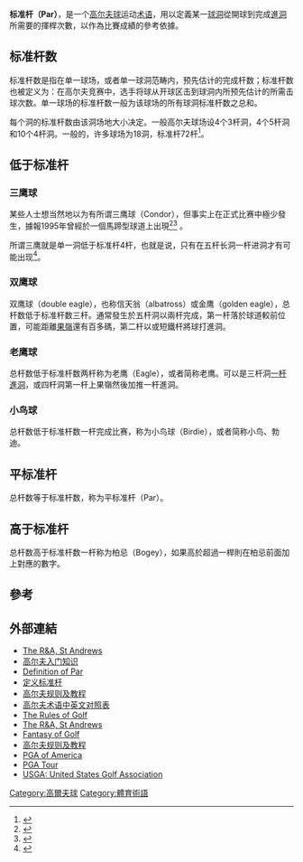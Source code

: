 '''标准杆（Par）'''，是一个[[高尔夫球|高尔夫球]]运动[[术语|术语]]，用以定義某一[[球洞|球洞]]從開球到完成[[進洞|進洞]]所需要的揮桿次數，以作為比賽成績的參考依據。

== 标准杆数 ==
标准杆数是指在单一球场，或者单一球洞范畴内，预先估计的完成杆数；标准杆数也被定义为：在高尔夫竞赛中，选手将球从开球区击到球洞内所预先估计的所需击球次数。单一球场的标准杆数一般为该球场的所有球洞标准杆数之总和。

每个洞的标准杆数由该洞场地大小决定。一般高尔夫球场设4个3杆洞，4个5杆洞和10个4杆洞。一般的，许多球场为18洞，标准杆72杆<ref name=bbcacademy>{{cite web |url=http://news.bbc.co.uk/sportacademy/hi/sa/golf/rules/par/newsid_3863000/3863533.stm |title=What is par? |website=BBC Sport Academy |access-date=3 September 2020 |archive-date=2021-06-11 |archive-url=https://web.archive.org/web/20210611171106/http://news.bbc.co.uk/sportacademy/hi/sa/golf/rules/par/newsid_3863000/3863533.stm |dead-url=no }}</ref>。

== 低于标准杆 ==

=== 三鹰球 ===
某些人士想当然地以为有所谓三鹰球（Condor），但事实上在正式比赛中極少發生，據報1995年曾經於一個馬蹄型球道上出現<ref name=Condor01>{{cite web |title = Condor |work = Golf Today |date = October 2008 |url = https://golftoday.co.uk/golf-a-to-z-the-condor/ |access-date = 2021-06-17 |archive-date = 2021-02-24 |archive-url = https://web.archive.org/web/20210224185515/https://golftoday.co.uk/golf-a-to-z-the-condor/ |dead-url = no }}</ref><ref name=Condor02>{{cite web |title = Has There Ever Been a Hole-in-One on a Par-5 Hole? |url = http://golf.about.com/od/faqs/f/par5aces.htm |first = Brent |last = Kelley |publisher = [[About.com|About.com]] Golf |access-date = August 24, 2014 |quote = One was even recorded with a 3-iron! That one was made by Shaun Lynch, playing at Teign Valley Golf Club in Christow, England, in 1995, on the 496-yard No. 17. According to a 2004 article in Golf World magazine, Lynch aimed straight toward the green on a '''horseshoe''' par-5, clearing a 20-foot-high hedge, then hitting a downslope on the other side. The downslope carried his ball to the green and into the cup. |archive-date = 2017-02-14 |archive-url = https://web.archive.org/web/20170214061853/http://golf.about.com/od/faqs/f/par5aces.htm |dead-url = no }}</ref>
。

所谓三鹰就是单一洞低于标准杆4杆，也就是说，只有在五杆长洞一杆进洞才有可能出现<ref>{{cite web |url=https://www.eastbaytimes.com/2021/01/12/east-bay-man-achieves-golfs-rarest-shot-ever/ |title=East Bay man achieves golf's rarest shot ever |website=East Bay Times |date=January 12, 2021 |first=Jon |last=Becker |publisher=Bay Area News Group |access-date=January 12, 2021 |archive-date=2021-04-10 |archive-url=https://web.archive.org/web/20210410215745/https://www.eastbaytimes.com/2021/01/12/east-bay-man-achieves-golfs-rarest-shot-ever/ |dead-url=no }}</ref>。

=== 双鹰球 ===
双鹰球（double eagle），也称信天翁（albatross）或金鹰（golden eagle），总杆数低于标准杆数三杆。通常發生於五杆洞以兩杆完成，第一杆落於球道較前位置，可能距離[[果嶺|果嶺]]還有百多碼，第二杆以{{le|挖起桿|Wedge (golf)}}或短鐵杆將球打進洞。

=== 老鹰球 ===
总杆数低于标准杆数两杆称为老鹰（Eagle），或者简称老鹰。可以是三杆洞[[一杆進洞|一杆進洞]]，或四杆洞第一杆上果嶺然後加推一杆進洞。

=== 小鸟球 ===
总杆数低于标准杆数一杆完成比赛，称为小鸟球（Birdie），或者简称小鸟、勃迪。

== 平标准杆 ==
总杆数等于标准杆数，称为平标准杆（Par）。

== 高于标准杆 ==

总杆数高于标准杆数一杆称为柏忌（Bogey），如果高於超過一桿則在柏忌前面加上對應的數字。

== 參考 ==
{{reflist|2}}

== 外部連結 ==
{{wiktionary}}
* [http://www.randa.org/ The R&A, St Andrews] {{Wayback|url=http://www.randa.org/ |date=20090918102145 }}
* [https://web.archive.org/web/20120824134059/http://www.funfungolf.com/instruction/knowledge/ 高尔夫入门知识]
* [http://golf.about.com/cs/golfterms/g/bldef_par.htm Definition of Par] {{Wayback|url=http://golf.about.com/cs/golfterms/g/bldef_par.htm |date=20071107120558 }}
* [http://www.fogolf.com/node/1464 定义标准杆] {{Wayback|url=http://www.fogolf.com/node/1464 |date=20190916001759 }}
* [http://www.fogolf.com/book100 高尔夫规则及教程] {{Wayback|url=http://www.fogolf.com/book100 |date=20190803064944 }}
* [http://www.fogolf.com/node/169 高尔夫术语中英文对照表] {{Wayback|url=http://www.fogolf.com/node/169 |date=20190729195158 }}
* [http://www.usga.org/playing/rules/rules_of_golf.html The Rules of Golf] {{Wayback|url=http://www.usga.org/playing/rules/rules_of_golf.html |date=20071011003259 }}
* [http://www.randa.org/ The R&A, St Andrews] {{Wayback|url=http://www.randa.org/ |date=20090918102145 }}
* [http://www.fogolf.com/ Fantasy of Golf] {{Wayback|url=http://www.fogolf.com/ |date=20201101132906 }}
* [http://www.fogolf.com/book100 高尔夫规则及教程] {{Wayback|url=http://www.fogolf.com/book100 |date=20190803064944 }}
* [http://www.pga.com/home/ PGA of America] {{Wayback|url=http://www.pga.com/home/ |date=20120303133238 }}
* [http://www.pgatour.com/ PGA Tour] {{Wayback|url=http://www.pgatour.com/ |date=20090730113405 }}
* [http://www.usga.org/ USGA: United States Golf Association] {{Wayback|url=http://www.usga.org/ |date=20091129202350 }}

[[Category:高爾夫球|Category:高爾夫球]]
[[Category:體育術語|Category:體育術語]]